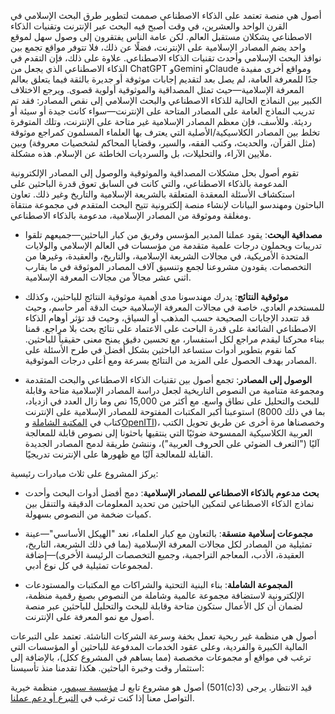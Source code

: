 أصول هي منصة تعتمد على الذكاء الاصطناعي صممت لتطوير طرق البحث الإسلامي في القرن الواحد والعشرين، في وقت أصبح فيه البحث عبر الإنترنت وتقنيات الذكاء الاصطناعي يشكلان مستقبل العالم. لكن عامة الناس يفتقرون إلى وصول سهل لموقع واحد يضم المصادر الإسلامية على الإنترنت، فضلًا عن ذلك، فلا تتوفر مواقع تجمع بين نوافذ البحث الإسلامي وأحدث تقنيات الذكاء الاصطناعي. علاوة على ذلك، فإن التقدم في الذكاء الاصطناعي الذي يجعل من ChatGPT وGemini وClaude ومواقع أخرى مفيدة جدًا للمعرفة العامة، لم يصل بعد لتقديم إجابات موثوقة أو جديرة بالثقة فيما يتعلق بعالم المعرفة الإسلامية—حيث تمثل المصداقية والموثوقية أولوية قصوى. ويرجع الاختلاف الكبير بين النماذج الحالية للذكاء الاصطناعي والبحث الإسلامي إلى نقص المصادر: فقد تم تدريب النماذج العامة على المصادر المتاحة على الإنترنت—سواء كانت جيدة أو سيئة أو رديئة. وللأسف، فإن معظم المصادر الإسلامية غير متاحة على الإنترنت، وتلك المتوفرة تخلط بين المصادر الكلاسيكية/الأصلية التي يعترف بها العلماء المسلمون كمراجع موثوقة (مثل القرآن، والحديث، وكتب الفقه، والسير، وقضايا المحاكم لشخصيات معروفة) وبين ملايين الآراء، والتحليلات، بل والسرديات الخاطئة عن الإسلام. هذه مشكلة.

تقوم أصول بحل مشكلات المصداقية والموثوقية والوصول إلى المصادر الإلكترونية المدعومة بالذكاء الاصطناعي، والتي كانت في السابق تعوق قدرة الباحثين على استكشاف الأسئلة المعقدة المتعلقة بالشريعة الإسلامية والتاريخ وغير ذلك. تعاون الباحثون ومهندسو البيانات لإنشاء منصة إلكترونية تتيح البحث المتقدم في مجموعة منتقاة ومغلقة وموثوقة من المصادر الإسلامية، مدعومة بالذكاء الاصطناعي.

- <b>مصداقية البحث</b>: يقود عملنا المدير المؤسس وفريق من كبار الباحثين—جميعهم تلقوا تدريبات ويحملون درجات علمية متقدمة من مؤسسات في العالم الإسلامي والولايات المتحدة الأمريكية، في مجالات الشريعة الإسلامية، والتاريخ، والعقيدة، وغيرها من التخصصات. يقودون مشروعنا لجمع وتنسيق آلاف المصادر الموثوقة في ما يقارب اثني عشر مجالاً من مجالات المعرفة الإسلامية.

- <b>موثوقية النتائج</b>: يدرك مهندسونا مدى أهمية موثوقية النتائج للباحثين، وكذلك للمستخدم العادي، خاصة في مجالات المعرفة الإسلامية حيث الدقة أمر حاسم، وحيث قد تتعدد الإجابات الصحيحة حسب المذهب أو السياق، وحيث قد تؤثر أوهام الذكاء الاصطناعي الشائعة على قدرة الباحث على الاعتماد على نتائج بحث بلا مراجع. قمنا ببناء محركنا ليقدم مراجع لكل استفسار، مع تحسين دقيق يمنح معنى حقيقياً للباحثين. كما نقوم بتطوير أدوات ستساعد الباحثين بشكل أفضل في طرح الأسئلة على المصادر بهدف الحصول على المزيد من النتائج بسرعة ومع أعلى درجات الموثوقية.

- <b>الوصول إلى المصادر</b>: تجمع أصول بين تقنيات الذكاء الاصطناعي والبحث المتقدمة ومجموعة متنامية من النصوص التاريخية لجعل دراسة المصادر الإسلامية متاحة وقابلة للبحث والتحليل على نطاق واسع. مع أكثر من 15,000 نص وما زال العدد في ازدياد، استوعبنا أكبر المكتبات المفتوحة للمصادر الإسلامية على الإنترنت (بما في ذلك 8000 كتاب في <a href="https://shamela.ws/">المكتبة الشاملة</a> و<a href="https://openiti.org/">OpenITI</a>)، وخصصناها مرة أخرى عن طريق تحويل الكتب العربية الكلاسيكية الممسوحة ضوئيًا التي ينتقيها باحثونا إلى نصوص قابلة للمعالجة آليًا ("التعرف الضوئي على الحروف العربية")، وننشئ طريقة لدمج المصادر الجديدة القابلة للمعالجة آليًا مع ظهورها على الإنترنت تدريجيًا.

يركز المشروع على ثلاث مبادرات رئيسية:

- <b>بحث مدعوم بالذكاء الاصطناعي للمصادر الإسلامية</b>: دمج أفضل أدوات البحث وأحدث نماذج الذكاء الاصطناعي لتمكين الباحثين من تحديد المعلومات الدقيقة والتنقل بين كميات ضخمة من النصوص بسهولة.

- <b>مجموعات إسلامية منسقة</b>: بالتعاون مع كبار العلماء، نعد "الهيكل الأساسي"—عينة تمثيلية من المصادر لكل مجالات المعرفة الإسلامية (بما في ذلك الشريعة، التاريخ، العقيدة، الأدب، المعاجم التراجمية، وجميع التخصصات الرئيسة الأخرى)—إضافة لمجموعات تمثيلية في كل نوع أدبي.

- <b>المجموعة الشاملة</b>: بناء البنية التحتية والشراكات مع المكتبات والمستودعات الإلكترونية لاستضافة مجموعة عالمية وشاملة من النصوص بصيغ رقمية منظمة، لضمان أن كل الأعمال ستكون متاحة وقابلة للبحث والتحليل للباحثين عبر منصة أصول مع نمو المعرفة على الإنترنت.

أصول هي منظمة غير ربحية تعمل بخفة وسرعة الشركات الناشئة. تعتمد على التبرعات المالية الكبيرة والفردية، وعلى عقود الخدمات المدفوعة للباحثين أو المؤسسات التي ترغب في مواقع أو مجموعات مخصصة (مما يساهم في المشروع ككل)، بالإضافة إلى استثمار وقت وخبرة الباحثين. هكذا تقدمنا منذ تأسيسنا:

أصول هو مشروع تابع لـ <a href="https://digitalseem.org">مؤسسة سيمور</a>، منظمة خيرية (501(c)3) قيد الانتظار. يرجى التواصل معنا إذا كنت ترغب في <a href="/donate">التبرع أو دعم عملنا</a>.
